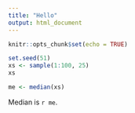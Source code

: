 ```yaml
---
title: "Hello"
output: html_document
---
```


```r
knitr::opts_chunk$set(echo = TRUE)
```

```r
set.seed(51)
xs <- sample(1:100, 25)
xs
```

```r
me <- median(xs)
```

Median is `r me`.
